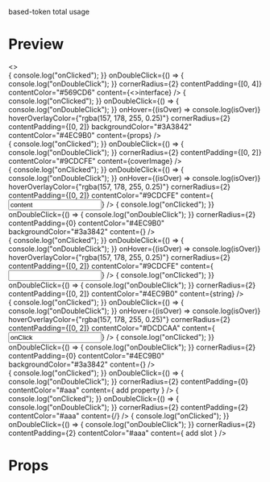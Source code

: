 
<Meta title="code-ui-token/based-token-mix-ex" />

based-token total usage

# Preview

<Preview>
  <Story name="interface example">
    <>
      <div
        style={{
          backgroundColor: "#1E1E1E",
          padding: "20px",
          fontSize: "14px",
        }}
      >
        <BasedToken
          onClick={() => {
            console.log("onClicked");
          }}
          onDoubleClick={() => {
            console.log("onDoubleClick");
          }}
          cornerRadius={2}
          contentPadding={[0, 4]}
          contentColor="#569CD6"
          content={<>interface</>}
        />
        <BasedToken
          onClick={() => {
            console.log("onClicked");
          }}
          onDoubleClick={() => {
            console.log("onDoubleClick");
          }}
          onHover={(isOver) => console.log(isOver)}
          hoverOverlayColor={"rgba(157, 178, 255, 0.25)"}
          cornerRadius={2}
          contentPadding={[0, 2]}
          backgroundColor="#3A3842"
          contentColor="#4EC9B0"
          content={<span style={{ fontSize: "14px" }}>props</span>}
        />
        <Bracket isOpen={true} />
        <div style={{ display: "flex", alignItems: "center" }}>
          <Tab />
          <BasedToken
            onClick={() => {
              console.log("onClicked");
            }}
            onDoubleClick={() => {
              console.log("onDoubleClick");
            }}
            cornerRadius={2}
            contentPadding={[0, 2]}
            contentColor="#9CDCFE"
            content={<span style={{ fontSize: "14px" }}>coverImage</span>}
          />
          <Colon />
          <StorybookExampleWithHover />
        </div>
        <div style={{ display: "flex", alignItems: "center" }}>
          <Tab />
          <BasedToken
            onClick={() => {
              console.log("onClicked");
            }}
            onDoubleClick={() => {
              console.log("onDoubleClick");
            }}
            onHover={(isOver) => console.log(isOver)}
            hoverOverlayColor={"rgba(157, 178, 255, 0.25)"}
            cornerRadius={2}
            contentPadding={[0, 2]}
            contentColor="#9CDCFE"
            content={<Input value="content" color="#9CDCFE" />}
          />
          <Colon />
          <BasedToken
            onClick={() => {
              console.log("onClicked");
            }}
            onDoubleClick={() => {
              console.log("onDoubleClick");
            }}
            cornerRadius={2}
            contentPadding={0}
            contentColor="#4EC9B0"
            backgroundColor="#3a3842"
            content={<BasedTokenStorybookExample />}
          />
        </div>
        <div style={{ display: "flex", alignItems: "center" }}>
          <Tab />
          <BasedToken
            onClick={() => {
              console.log("onClicked");
            }}
            onDoubleClick={() => {
              console.log("onDoubleClick");
            }}
            onHover={(isOver) => console.log(isOver)}
            hoverOverlayColor={"rgba(157, 178, 255, 0.25)"}
            cornerRadius={2}
            contentPadding={[0, 2]}
            contentColor="#9CDCFE"
            content={<Input defaultValue="buttonText" color="#9CDCFE" />}
          />
          <Colon />
          <BasedToken
            onClick={() => {
              console.log("onClicked");
            }}
            onDoubleClick={() => {
              console.log("onDoubleClick");
            }}
            cornerRadius={2}
            contentPadding={[0, 2]}
            contentColor="#4EC9B0"
            content={<span style={{ fontSize: "14px" }}>string</span>}
          />
        </div>
        <div style={{ display: "flex", alignItems: "center" }}>
          <Tab />
          <BasedToken
            onClick={() => {
              console.log("onClicked");
            }}
            onDoubleClick={() => {
              console.log("onDoubleClick");
            }}
            onHover={(isOver) => console.log(isOver)}
            hoverOverlayColor={"rgba(157, 178, 255, 0.25)"}
            cornerRadius={2}
            contentPadding={[0, 2]}
            contentColor="#DCDCAA"
            content={<Input value="onClick" color="#DCDCAA" />}
          />
          <Colon />
          <BasedToken
            onClick={() => {
              console.log("onClicked");
            }}
            onDoubleClick={() => {
              console.log("onDoubleClick");
            }}
            cornerRadius={2}
            contentPadding={0}
            contentColor="#4EC9B0"
            backgroundColor="#3a3842"
            content={<BasedTokenStorybookExample />}
          />
        </div>
        <div style={{ display: "flex", alignItems: "center" }}>
          <Tab />
          <BasedToken
            onClick={() => {
              console.log("onClicked");
            }}
            onDoubleClick={() => {
              console.log("onDoubleClick");
            }}
            cornerRadius={2}
            contentPadding={0}
            contentColor="#aaa"
            content={
              <span style={{ textDecoration: "underline" }}>add property</span>
            }
          />
          <BasedToken
            onClick={() => {
              console.log("onClicked");
            }}
            onDoubleClick={() => {
              console.log("onDoubleClick");
            }}
            cornerRadius={2}
            contentPadding={2}
            contentColor="#aaa"
            content={<span>/</span>}
          />
          <BasedToken
            onClick={() => {
              console.log("onClicked");
            }}
            onDoubleClick={() => {
              console.log("onDoubleClick");
            }}
            cornerRadius={2}
            contentPadding={2}
            contentColor="#aaa"
            content={
              <span style={{ textDecoration: "underline" }}>add slot</span>
            }
          />
        </div>
        <Bracket isOpen={false} />
      </div>
    </>
  </Story>
</Preview>

# Props

<Props of={BasedToken} />
